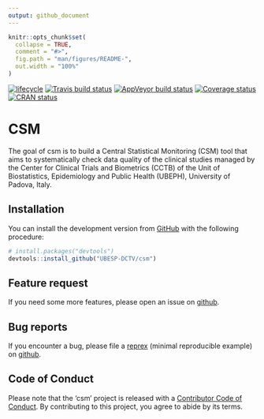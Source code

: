 ```yaml
---
output: github_document
---
```


<!-- README.md is generated from README.Rmd. Please edit that file -->

```r
knitr::opts_chunk$set(
  collapse = TRUE,
  comment = "#>",
  fig.path = "man/figures/README-",
  out.width = "100%"
)
```

<!-- badges: start -->
[![lifecycle](https://img.shields.io/badge/lifecycle-maturing-blue.svg)](https://www.tidyverse.org/lifecycle/#maturing)
[![Travis build status](https://travis-ci.com/UBESP-DCTV/csm.svg?branch=master)](https://travis-ci.com/UBESP-DCTV/csm)
[![AppVeyor build status](https://ci.appveyor.com/api/projects/status/github/UBESP-DCTV/csm?branch=master&svg=true)](https://ci.appveyor.com/project/UBESP-DCTV/csm)
[![Coverage status](https://codecov.io/gh/UBESP-DCTV/csm/branch/master/graph/badge.svg)](https://codecov.io/gh/UBESP-DCTV/csm)
[![CRAN status](https://www.r-pkg.org/badges/version/csm)](https://cran.r-project.org/package=csm)
<!-- badges: end -->

# CSM
The goal of csm is to build a Central Statistical Monitoring (CSM) tool
that aims to systematically check data quality of the clinical studies
managed by the Center for Clinical Trials and Biometrics (CCTB) of the
Unit of Biostatistics, Epidemiology and Public Health (UBEPH),
University of Padova, Italy.

## Installation
You can install the development version from
[GitHub](https://github.com/) with the following procedure:

```r
# install.packages("devtools")
devtools::install_github("UBESP-DCTV/csm")
```

## Feature request
If you need some more features, please open an issue on
[github](https://github.com/UBESP-DCTV/csm/issues).

## Bug reports
If you encounter a bug, please file a
[reprex](https://github.com/tidyverse/reprex)
(minimal reproducible example) on
[github](https://github.com/UBESP-DCTV/csm/issues).

## Code of Conduct
Please note that the 'csm' project is released with a
[Contributor Code of Conduct](.github/CODE_OF_CONDUCT.md). By
contributing to this project, you agree to abide by its terms.
